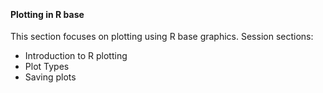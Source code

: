 <br>

####  **Plotting in R base**

This section focuses on plotting using R base graphics.
Session sections:

* Introduction to R plotting
* Plot Types
* Saving plots